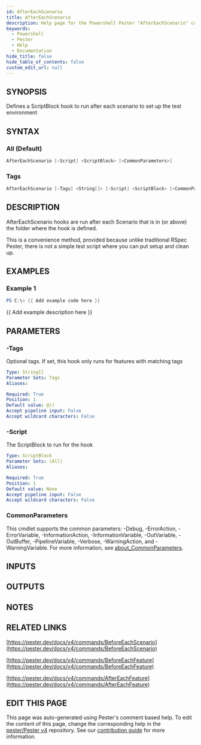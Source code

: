 ```yaml
---
id: AfterEachScenario
title: AfterEachScenario
description: Help page for the Powershell Pester "AfterEachScenario" command
keywords:
  - Powershell
  - Pester
  - Help
  - Documentation
hide_title: false
hide_table_of_contents: false
custom_edit_url: null
---
```


## SYNOPSIS

Defines a ScriptBlock hook to run after each scenario to set up the test environment

## SYNTAX

### All (Default)

```powershell
AfterEachScenario [-Script] <ScriptBlock> [<CommonParameters>]
```

### Tags

```powershell
AfterEachScenario [-Tags] <String[]> [-Script] <ScriptBlock> [<CommonParameters>]
```

## DESCRIPTION

AfterEachScenario hooks are run after each Scenario that is in (or above) the folder where the hook is defined.

This is a convenience method, provided because unlike traditional RSpec Pester,
there is not a simple test script where you can put setup and clean up.

## EXAMPLES

### Example 1

```powershell
PS C:\> {{ Add example code here }}
```

\{\{ Add example description here \}\}

## PARAMETERS

### -Tags

Optional tags.
If set, this hook only runs for features with matching tags

```yaml
Type: String[]
Parameter Sets: Tags
Aliases:

Required: True
Position: 1
Default value: @()
Accept pipeline input: False
Accept wildcard characters: False
```

### -Script

The ScriptBlock to run for the hook

```yaml
Type: ScriptBlock
Parameter Sets: (All)
Aliases:

Required: True
Position: 1
Default value: None
Accept pipeline input: False
Accept wildcard characters: False
```

### CommonParameters

This cmdlet supports the common parameters: -Debug, -ErrorAction, -ErrorVariable, -InformationAction, -InformationVariable, -OutVariable, -OutBuffer, -PipelineVariable, -Verbose, -WarningAction, and -WarningVariable. For more information, see [about_CommonParameters](http://go.microsoft.com/fwlink/?LinkID=113216).

## INPUTS

## OUTPUTS

## NOTES

## RELATED LINKS

[https://pester.dev/docs/v4/commands/BeforeEachScenario](https://pester.dev/docs/v4/commands/BeforeEachScenario)

[https://pester.dev/docs/v4/commands/BeforeEachFeature](https://pester.dev/docs/v4/commands/BeforeEachFeature)

[https://pester.dev/docs/v4/commands/AfterEachFeature](https://pester.dev/docs/v4/commands/AfterEachFeature)

## EDIT THIS PAGE

This page was auto-generated using Pester's comment based help. To edit the content of this page, change the corresponding help in the [pester/Pester v4](https://github.com/pester/Pester/tree/rel/4.x.x) repository. See our [contribution guide](https://github.com/pester/docs#contributing) for more information.
